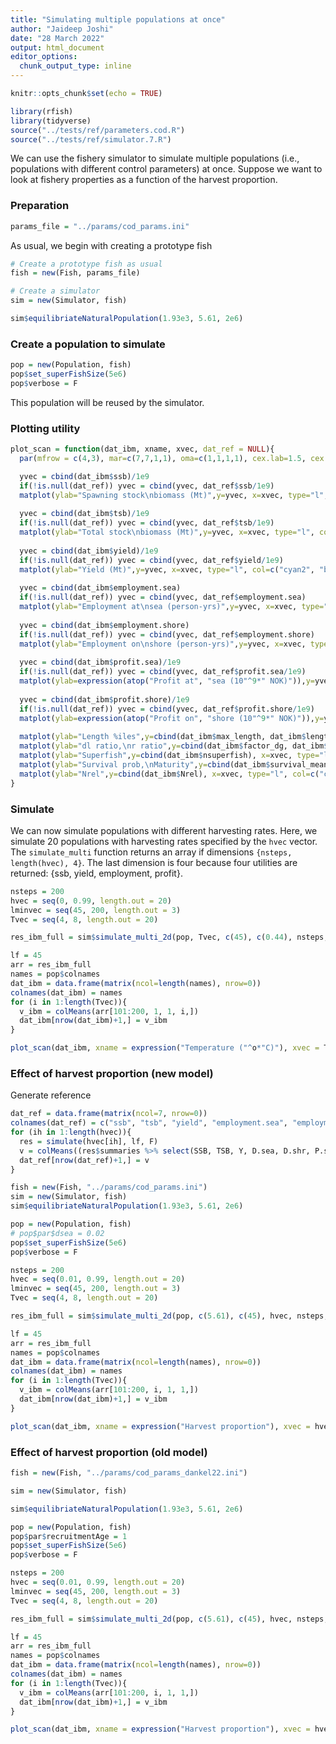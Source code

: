 ```yaml
---
title: "Simulating multiple populations at once"
author: "Jaideep Joshi"
date: "28 March 2022"
output: html_document
editor_options:
  chunk_output_type: inline
---
```


```r
knitr::opts_chunk$set(echo = TRUE)
```

```r
library(rfish)
library(tidyverse)
source("../tests/ref/parameters.cod.R")
source("../tests/ref/simulator.7.R")
```

We can use the fishery simulator to simulate multiple populations (i.e., populations with different control parameters) at once. Suppose we want to look at fishery properties as a function of the harvest proportion. 

### Preparation

```r
params_file = "../params/cod_params.ini"
```

As usual, we begin with creating a prototype fish 

```r
# Create a prototype fish as usual
fish = new(Fish, params_file)

# Create a simulator
sim = new(Simulator, fish)

sim$equilibriateNaturalPopulation(1.93e3, 5.61, 2e6)
```


### Create a population to simulate

```r
pop = new(Population, fish)
pop$set_superFishSize(5e6)
pop$verbose = F
```

This population will be reused by the simulator.


### Plotting utility

```r
plot_scan = function(dat_ibm, xname, xvec, dat_ref = NULL){
  par(mfrow = c(4,3), mar=c(7,7,1,1), oma=c(1,1,1,1), cex.lab=1.5, cex.axis=1.5)

  yvec = cbind(dat_ibm$ssb)/1e9
  if(!is.null(dat_ref)) yvec = cbind(yvec, dat_ref$ssb/1e9)
  matplot(ylab="Spawning stock\nbiomass (Mt)",y=yvec, x=xvec, type="l", col=c("cyan2", "black"), lwd=2:1, lty=1, xlab = xname)
  
  yvec = cbind(dat_ibm$tsb)/1e9
  if(!is.null(dat_ref)) yvec = cbind(yvec, dat_ref$tsb/1e9)
  matplot(ylab="Total stock\nbiomass (Mt)",y=yvec, x=xvec, type="l", col=c("cyan2", "black"), lwd=2:1, lty=1, xlab = xname)
  
  yvec = cbind(dat_ibm$yield)/1e9
  if(!is.null(dat_ref)) yvec = cbind(yvec, dat_ref$yield/1e9)
  matplot(ylab="Yield (Mt)",y=yvec, x=xvec, type="l", col=c("cyan2", "black"), lwd=2:1, lty=1, xlab = xname)
  
  yvec = cbind(dat_ibm$employment.sea)
  if(!is.null(dat_ref)) yvec = cbind(yvec, dat_ref$employment.sea)
  matplot(ylab="Employment at\nsea (person-yrs)",y=yvec, x=xvec, type="l", col=c("cyan2", "black"), lwd=2:1, lty=1, xlab = xname)
  
  yvec = cbind(dat_ibm$employment.shore)
  if(!is.null(dat_ref)) yvec = cbind(yvec, dat_ref$employment.shore)
  matplot(ylab="Employment on\nshore (person-yrs)",y=yvec, x=xvec, type="l", col=c("cyan2", "black"), lwd=2:1, lty=1, xlab = xname)
  
  yvec = cbind(dat_ibm$profit.sea)/1e9
  if(!is.null(dat_ref)) yvec = cbind(yvec, dat_ref$profit.sea/1e9)
  matplot(ylab=expression(atop("Profit at", "sea (10"^9*" NOK)")),y=yvec, x=xvec, type="l", col=c("cyan2", "black"), lwd=2:1, lty=1, xlab = xname)
  
  yvec = cbind(dat_ibm$profit.shore)/1e9
  if(!is.null(dat_ref)) yvec = cbind(yvec, dat_ref$profit.shore/1e9)
  matplot(ylab=expression(atop("Profit on", "shore (10"^9*" NOK)")),y=yvec, x=xvec, type="l", col=c("cyan2", "black"), lwd=2:1, lty=1, xlab = xname)
  
  matplot(ylab="Length %iles",y=cbind(dat_ibm$max_length, dat_ibm$length90), x=xvec, type="l", col=c("cyan2", "cyan4"), lwd=1, lty=1, xlab = xname)
  matplot(ylab="dl ratio,\nr ratio",y=cbind(dat_ibm$factor_dg, dat_ibm$factor_dr), x=xvec, type="l", col=c("cyan3", "magenta3"), lwd=1, lty=1, xlab = xname)
  matplot(ylab="Superfish",y=cbind(dat_ibm$nsuperfish), x=xvec, type="l", col=c("cyan2", "cyan4"), lwd=1, lty=1, xlab = xname)
  matplot(ylab="Survival prob,\nMaturity",y=cbind(dat_ibm$survival_mean, dat_ibm$maturity), x=xvec, type="l", col=c("cyan3", "magenta3"), lwd=1, lty=1, xlab = xname)
  matplot(ylab="Nrel",y=cbind(dat_ibm$Nrel), x=xvec, type="l", col=c("cyan3", "magenta3", "yellow3"), lwd=1, lty=1, xlab = xname)
}
```

### Simulate

We can now simulate populations with different harvesting rates. Here, we simulate 20 populations with harvesting rates specified by the `hvec` vector. The `simulate_multi` function returns an array if dimensions `{nsteps, length(hvec), 4}`. The last dimension is four because four utilities are returned: {ssb, yield, employment, profit}.

```r
nsteps = 200
hvec = seq(0, 0.99, length.out = 20)
lminvec = seq(45, 200, length.out = 3)
Tvec = seq(4, 8, length.out = 20)

res_ibm_full = sim$simulate_multi_2d(pop, Tvec, c(45), c(0.44), nsteps, 1.93e3, T)

lf = 45
arr = res_ibm_full 
names = pop$colnames
dat_ibm = data.frame(matrix(ncol=length(names), nrow=0))
colnames(dat_ibm) = names
for (i in 1:length(Tvec)){
  v_ibm = colMeans(arr[101:200, 1, 1, i,])
  dat_ibm[nrow(dat_ibm)+1,] = v_ibm
}

plot_scan(dat_ibm, xname = expression("Temperature ("^o*"C)"), xvec = Tvec)
```

### Effect of harvest proportion (new model)


Generate reference 

```r
dat_ref = data.frame(matrix(ncol=7, nrow=0))
colnames(dat_ref) = c("ssb", "tsb", "yield", "employment.sea", "employment.shore", "profit.sea", "profit.shore")
for (ih in 1:length(hvec)){
  res = simulate(hvec[ih], lf, F)
  v = colMeans((res$summaries %>% select(SSB, TSB, Y, D.sea, D.shr, P.sea, P.shr))[151:250,])
  dat_ref[nrow(dat_ref)+1,] = v
}
```

```r
fish = new(Fish, "../params/cod_params.ini")
sim = new(Simulator, fish)
sim$equilibriateNaturalPopulation(1.93e3, 5.61, 2e6)

pop = new(Population, fish)
# pop$par$dsea = 0.02
pop$set_superFishSize(5e6)
pop$verbose = F

nsteps = 200
hvec = seq(0.01, 0.99, length.out = 20)
lminvec = seq(45, 200, length.out = 3)
Tvec = seq(4, 8, length.out = 20)

res_ibm_full = sim$simulate_multi_2d(pop, c(5.61), c(45), hvec, nsteps, 1.93e3, T)

lf = 45
arr = res_ibm_full 
names = pop$colnames
dat_ibm = data.frame(matrix(ncol=length(names), nrow=0))
colnames(dat_ibm) = names
for (i in 1:length(Tvec)){
  v_ibm = colMeans(arr[101:200, i, 1, 1,])
  dat_ibm[nrow(dat_ibm)+1,] = v_ibm
}

plot_scan(dat_ibm, xname = expression("Harvest proportion"), xvec = hvec, dat_ref=dat_ref)
```

### Effect of harvest proportion (old model)

```r
fish = new(Fish, "../params/cod_params_dankel22.ini")

sim = new(Simulator, fish)

sim$equilibriateNaturalPopulation(1.93e3, 5.61, 2e6)

pop = new(Population, fish)
pop$par$recruitmentAge = 1
pop$set_superFishSize(5e6)
pop$verbose = F

nsteps = 200
hvec = seq(0.01, 0.99, length.out = 20)
lminvec = seq(45, 200, length.out = 3)
Tvec = seq(4, 8, length.out = 20)

res_ibm_full = sim$simulate_multi_2d(pop, c(5.61), c(45), hvec, nsteps, 1.93e3, T)

lf = 45
arr = res_ibm_full 
names = pop$colnames
dat_ibm = data.frame(matrix(ncol=length(names), nrow=0))
colnames(dat_ibm) = names
for (i in 1:length(Tvec)){
  v_ibm = colMeans(arr[101:200, i, 1, 1,])
  dat_ibm[nrow(dat_ibm)+1,] = v_ibm
}

plot_scan(dat_ibm, xname = expression("Harvest proportion"), xvec = hvec, dat_ref=dat_ref)
```

<!-- ### Simulate with old mortality model -->

<!-- ```{r} -->
<!-- fish = new(Fish) -->
<!-- fish$par$use_old_model_mor = T -->

<!-- sim = new(Simulator, fish) -->

<!-- sim$equilibriateNaturalPopulation(1.93e3, 5.61, 10e6) -->

<!-- pop = new(Population, fish) -->
<!-- pop$verbose = F -->

<!-- nsteps = 200 -->
<!-- hvec = seq(0, 0.99, length.out = 20) -->
<!-- lminvec = seq(45, 200, length.out = 3) -->

<!-- res_ibm_full = sim$simulate_multi_2d(pop, c(45), hvec, nsteps, 1.93e3, 5.61, T) -->

<!-- plot_hscan(res_ibm_full) -->
<!-- ``` -->

<!-- ### Simulate with fully old model (new effort dynamics) -->

<!-- ```{r} -->
<!-- fish = new(Fish) -->
<!-- fish$par$growth_model = 0 -->
<!-- fish$par$use_old_model_mor = T -->
<!-- fish$par$use_old_model_mat = T -->
<!-- fish$par$use_old_model_fec = T -->
<!-- fish$par$s0 = 0.0937 -->

<!-- sim = new(Simulator, fish) -->

<!-- sim$equilibriateNaturalPopulation(1.93e3, 5.61, 10e6) -->

<!-- pop = new(Population, fish) -->
<!-- pop$par$Bhalf = 3.65e8 -->
<!-- pop$par$dsea = 0.054 # (original value) -->
<!-- pop$set_superFishSize(2e6) -->
<!-- pop$verbose = F -->

<!-- nsteps = 200 -->
<!-- hvec = seq(0, 0.99, length.out = 20) -->
<!-- lminvec = seq(45, 200, length.out = 3) -->

<!-- res_ibm_full = sim$simulate_multi_2d(pop, c(45), hvec, nsteps, 1.93e3, 5.61, T) -->

<!-- plot_hscan(res_ibm_full) -->
<!-- ``` -->

<!-- ### Simulate with fully old model (new effort dynamics, tuned dsea) -->

<!-- Notice that with the new effort dynamics model, employment is slightly underpredicted. Therefore, it is necessary to recalibrate the parameter `dsea` as here.  -->

<!-- Besides, since there is a condition that there is at least 1 superfish in the population at all times to prevent a complete population collapse, calculating average mortality over the fishable population as $M=\sum{w_i m_i}/\sum{w_i}$ with $i$ running over all age classes results in a finite (or even increasing) employment at sea at high harvest proportions. To solve this problem, I exclude $i=1$ in the expression for $M$.  -->

<!-- ```{r} -->
<!-- fish = new(Fish) -->
<!-- fish$par$growth_model = 0 -->
<!-- fish$par$use_old_model_mor = T -->
<!-- fish$par$use_old_model_mat = T -->
<!-- fish$par$use_old_model_fec = T -->
<!-- fish$par$s0 = 0.0937 -->

<!-- sim = new(Simulator, fish) -->

<!-- sim$equilibriateNaturalPopulation(1.93e3, 5.61, 10e6) -->

<!-- pop = new(Population, fish) -->
<!-- pop$par$Bhalf = 3.65e8 -->
<!-- pop$par$dsea = 0.09 # tuned value -->
<!-- pop$set_superFishSize(2e6) -->
<!-- pop$verbose = F -->

<!-- nsteps = 200 -->
<!-- hvec = seq(0, 0.99, length.out = 20) -->
<!-- lminvec = seq(45, 200, length.out = 3) -->

<!-- res_ibm_full = sim$simulate_multi_2d(pop, c(45), hvec, nsteps, 1.93e3, 5.61, T) -->

<!-- plot_hscan(res_ibm_full) -->
<!-- ``` -->

<!-- ### Simulate with old growth model, rest new -->

<!-- ```{r} -->
<!-- fish = new(Fish) -->
<!-- fish$par$growth_model = 0 -->
<!-- fish$par$use_old_model_mor = F -->
<!-- fish$par$use_old_model_mat = F -->
<!-- fish$par$use_old_model_fec = F -->
<!-- fish$par$s0 = 0.09637 -->

<!-- sim = new(Simulator, fish) -->

<!-- sim$equilibriateNaturalPopulation(1.93e3, 5.61, 10e6) -->

<!-- pop = new(Population, fish) -->
<!-- pop$par$Bhalf = 3.65e8 -->
<!-- pop$par$dsea = 0.09 # tuned value -->
<!-- pop$set_superFishSize(2e6) -->
<!-- pop$verbose = F -->

<!-- nsteps = 200 -->
<!-- hvec = seq(0, 0.99, length.out = 20) -->
<!-- lminvec = seq(45, 200, length.out = 3) -->

<!-- res_ibm_full = sim$simulate_multi_2d(pop, c(45), hvec, nsteps, 1.93e3, 5.61, T) -->

<!-- plot_hscan(res_ibm_full) -->
<!-- ``` -->

